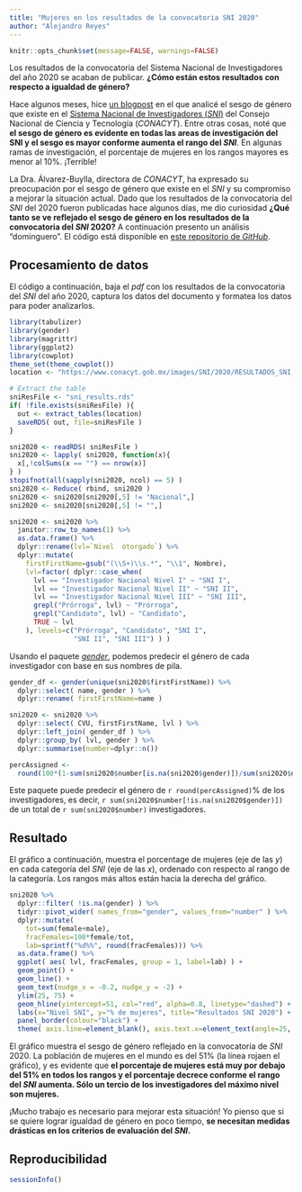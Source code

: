 ```yaml
---
title: "Mujeres en los resultados de la convocatoria SNI 2020"
author: "Alejandro Reyes"
---
```


```r
knitr::opts_chunk$set(message=FALSE, warnings=FALSE)
```


Los resultados de la convocatoria del Sistema Nacional de Investigadores del año 2020 se acaban de publicar.
**¿Cómo están estos resultados con respecto a igualdad de género?**

Hace algunos meses, hice [un blogpost](http://alejandroreyes.org/sesgo-de-g%C3%A9nero-en-el-SNI-de-CONACYT/) en 
el que analicé el sesgo de género que existe en el [Sistema Nacional de Investigadores (*SNI*)](https://www.conacyt.gob.mx/index.php/el-conacyt/sistema-nacional-de-investigadores) del Consejo Nacional
de Ciencia y Tecnología (*CONACYT*). Entre otras cosas, noté que **el sesgo de género es evidente en todas las areas
de investigación del SNI y el sesgo es mayor conforme aumenta el rango del *SNI***. En algunas ramas de investigación, el porcentaje de mujeres en los rangos mayores es menor al 10%. ¡Terrible!

La Dra. Álvarez-Buylla, directora de *CONACYT*, ha expresado su preocupación por el sesgo de género 
que existe en el *SNI* y su compromiso a mejorar la situación actual. Dado que los resultados de la
convocatoria del *SNI* del 2020 fueron publicadas hace algunos días, me dio curiosidad **¿Qué tanto se ve reflejado
el sesgo de género en los resultados de la convocatoria del *SNI* 2020?** A continuación presento un análisis "dominguero". El código está disponible en [este repositorio de *GitHub*](https://github.com/areyesq89/RandomAnalyses/blob/master/scripts/resultados_sni2020.Rmd). 

## Procesamiento de datos

El código a continuación, baja el *pdf* con los resultados de la convocatoria del *SNI* del año 2020, captura los datos 
del documento y formatea los datos para poder analizarlos. 

```r
library(tabulizer)
library(gender)
library(magrittr)
library(ggplot2)
library(cowplot)
theme_set(theme_cowplot())
location <- "https://www.conacyt.gob.mx/images/SNI/2020/RESULTADOS_SNI_CONVOCATORIA_2020_INGRESO_O_PERMANENCIA.pdf"

# Extract the table
sniResFile <- "sni_results.rds"
if( !file.exists(sniResFile) ){
  out <- extract_tables(location)
  saveRDS( out, file=sniResFile )
}

sni2020 <- readRDS( sniResFile )
sni2020 <- lapply( sni2020, function(x){
  x[,!colSums(x == "") == nrow(x)]
} )
stopifnot(all(sapply(sni2020, ncol) == 5) )
sni2020 <- Reduce( rbind, sni2020 )
sni2020 <- sni2020[sni2020[,5] != "Nacional",]
sni2020 <- sni2020[sni2020[,5] != "",]

sni2020 <- sni2020 %>%
  janitor::row_to_names(1) %>%
  as.data.frame() %>%
  dplyr::rename(lvl=`Nivel  otorgado`) %>%
  dplyr::mutate( 
    firstFirstName=gsub("(\\S+)\\s.*", "\\1", Nombre), 
    lvl=factor( dplyr::case_when( 
      lvl == "Investigador Nacional Nivel I" ~ "SNI I",
      lvl == "Investigador Nacional Nivel II" ~ "SNI II",
      lvl == "Investigador Nacional Nivel III" ~ "SNI III",
      grepl("Prórroga", lvl) ~ "Prórroga",
      grepl("Candidato", lvl) ~ "Candidato",
      TRUE ~ lvl
    ), levels=c("Prórroga", "Candidato", "SNI I", 
                "SNI II", "SNI III") ) )

```

Usando el paquete [*gender*](https://cran.r-project.org/web/packages/gender/index.html), podemos 
predecir el género de cada investigador con base en sus nombres de pila. 

```r
gender_df <- gender(unique(sni2020$firstFirstName)) %>%
  dplyr::select( name, gender ) %>%
  dplyr::rename( firstFirstName=name )

sni2020 <- sni2020 %>%
  dplyr::select( CVU, firstFirstName, lvl ) %>%
  dplyr::left_join( gender_df ) %>%
  dplyr::group_by( lvl, gender ) %>%
  dplyr::summarise(number=dplyr::n())

percAssigned <-
  round(100*(1-sum(sni2020$number[is.na(sni2020$gender)])/sum(sni2020$number)))

```

Este paquete puede predecir el género de `r round(percAssigned)`% de los investigadores, es decir, `r sum(sni2020$number[!is.na(sni2020$gender)])` de un total de `r sum(sni2020$number)` investigadores. 

## Resultado

El gráfico a continuación, muestra el porcentage de mujeres (eje de las $y$) en cada categoría del
*SNI* (eje de las $x$), ordenado con respecto al rango de la categoría. Los rangos más altos están hacia 
la derecha del gráfico. 

```r
sni2020 %>%
  dplyr::filter( !is.na(gender) ) %>%
  tidyr::pivot_wider( names_from="gender", values_from="number" ) %>%
  dplyr::mutate( 
    tot=sum(female+male), 
    fracFemales=100*female/tot, 
    lab=sprintf("%d%%", round(fracFemales))) %>%
  as.data.frame() %>%
  ggplot( aes( lvl, fracFemales, group = 1, label=lab) ) +
  geom_point() +
  geom_line() +
  geom_text(nudge_x = -0.2, nudge_y = -2) +
  ylim(25, 75) +
  geom_hline(yintercept=51, col="red", alpha=0.8, linetype="dashed") +
  labs(x="Nivel SNI", y="% de mujeres", title="Resultados SNI 2020") +
  panel_border(colour="black") +
  theme( axis.line=element_blank(), axis.text.x=element_text(angle=25, hjust=1) )
```

El gráfico muestra el sesgo de género reflejado en la convocatoria de *SNI* 2020. La población de 
mujeres en el mundo es del 51% (la línea rojaen el gráfico), y es evidente que **el porcentaje de 
mujeres está muy por debajo del 51% en todos los rangos y el porcentaje decrece conforme el rango 
del *SNI* aumenta. Sólo un tercio de los investigadores del máximo nivel son mujeres.** 

¡Mucho trabajo es necesario para mejorar esta situación! Yo pienso que si se quiere lograr
igualdad de género en poco tiempo, **se necesitan medidas drásticas en los criterios de 
evaluación del *SNI*.**

## Reproducibilidad

```r
sessionInfo()
```